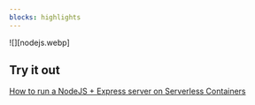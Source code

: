 ```yaml
---
blocks: highlights
---
```


![][nodejs.webp]

## Try it out

[How to run  a NodeJS + Express server on Serverless Containers](/tutorials/run-nodejs-express-server-on-serverless-containers/)
